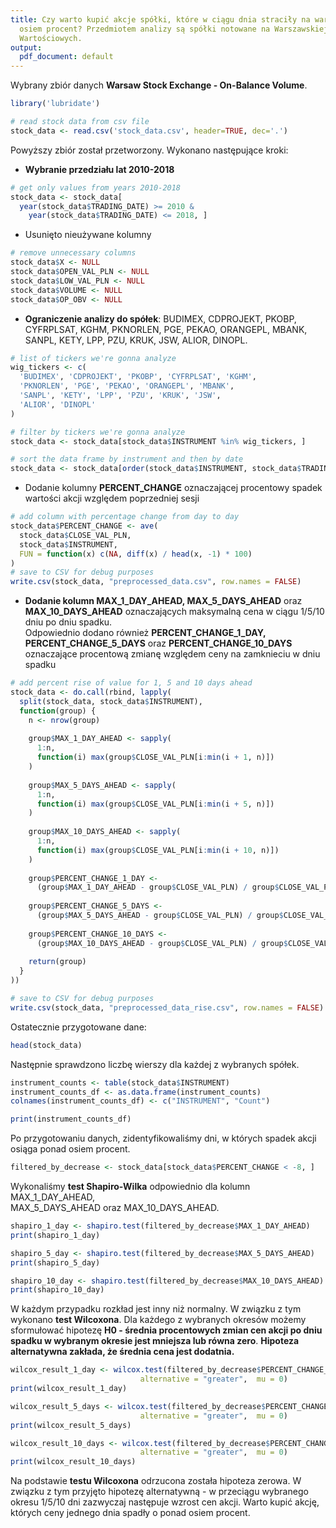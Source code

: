 ---
title: Czy warto kupić akcje spółki, które w ciągu dnia straciły na wartości ponad
  osiem procent? Przedmiotem analizy są spółki notowane na Warszawskiej Giełdzie Papierów
  Wartościowych.
output:
  pdf_document: default
---

Wybrany zbiór danych **Warsaw Stock Exchange - On-Balance Volume**.

```{r}
library('lubridate')
```

```{r}
# read stock data from csv file
stock_data <- read.csv('stock_data.csv', header=TRUE, dec='.')
```

Powyższy zbiór został przetworzony. Wykonano następujące kroki:

-   **Wybranie przedziału lat 2010-2018**

```{r}
# get only values from years 2010-2018
stock_data <- stock_data[
  year(stock_data$TRADING_DATE) >= 2010 & 
    year(stock_data$TRADING_DATE) <= 2018, ]
```

-   Usunięto nieużywane kolumny

```{r}
# remove unnecessary columns
stock_data$X <- NULL
stock_data$OPEN_VAL_PLN <- NULL
stock_data$LOW_VAL_PLN <- NULL
stock_data$VOLUME <- NULL
stock_data$OP_OBV <- NULL
```

-   **Ograniczenie analizy do spółek**: BUDIMEX, CDPROJEKT, PKOBP, CYFRPLSAT, KGHM, PKNORLEN, PGE, PEKAO, ORANGEPL, MBANK, SANPL, KETY, LPP, PZU, KRUK, JSW, ALIOR, DINOPL.

```{r}
# list of tickers we're gonna analyze
wig_tickers <- c(
  'BUDIMEX', 'CDPROJEKT', 'PKOBP', 'CYFRPLSAT', 'KGHM',
  'PKNORLEN', 'PGE', 'PEKAO', 'ORANGEPL', 'MBANK',
  'SANPL', 'KETY', 'LPP', 'PZU', 'KRUK', 'JSW',
  'ALIOR', 'DINOPL'
)

# filter by tickers we're gonna analyze
stock_data <- stock_data[stock_data$INSTRUMENT %in% wig_tickers, ]

# sort the data frame by instrument and then by date
stock_data <- stock_data[order(stock_data$INSTRUMENT, stock_data$TRADING_DATE), ]
```

-   Dodanie kolumny **PERCENT_CHANGE** oznaczającej procentowy spadek wartości akcji względem poprzedniej sesji

```{r}
# add column with percentage change from day to day
stock_data$PERCENT_CHANGE <- ave(
  stock_data$CLOSE_VAL_PLN, 
  stock_data$INSTRUMENT, 
  FUN = function(x) c(NA, diff(x) / head(x, -1) * 100)
)
# save to CSV for debug purposes
write.csv(stock_data, "preprocessed_data.csv", row.names = FALSE)
```

-   **Dodanie kolumn MAX_1_DAY_AHEAD, MAX_5_DAYS_AHEAD** oraz \
    **MAX_10_DAYS_AHEAD** oznaczających maksymalną cena w ciągu 1/5/10 dniu po dniu spadku. \
    Odpowiednio dodano również **PERCENT_CHANGE_1_DAY, \
    PERCENT_CHANGE_5_DAYS** oraz **PERCENT_CHANGE_10_DAYS** oznaczające procentową zmianę względem ceny na zamknieciu w dniu spadku

```{r}
# add percent rise of value for 1, 5 and 10 days ahead
stock_data <- do.call(rbind, lapply(
  split(stock_data, stock_data$INSTRUMENT), 
  function(group) {
    n <- nrow(group)
    
    group$MAX_1_DAY_AHEAD <- sapply(
      1:n, 
      function(i) max(group$CLOSE_VAL_PLN[i:min(i + 1, n)])
    )
    
    group$MAX_5_DAYS_AHEAD <- sapply(
      1:n, 
      function(i) max(group$CLOSE_VAL_PLN[i:min(i + 5, n)])
    )
    
    group$MAX_10_DAYS_AHEAD <- sapply(
      1:n, 
      function(i) max(group$CLOSE_VAL_PLN[i:min(i + 10, n)])
    )
    
    group$PERCENT_CHANGE_1_DAY <- 
      (group$MAX_1_DAY_AHEAD - group$CLOSE_VAL_PLN) / group$CLOSE_VAL_PLN * 100
      
    group$PERCENT_CHANGE_5_DAYS <- 
      (group$MAX_5_DAYS_AHEAD - group$CLOSE_VAL_PLN) / group$CLOSE_VAL_PLN * 100
      
    group$PERCENT_CHANGE_10_DAYS <- 
      (group$MAX_10_DAYS_AHEAD - group$CLOSE_VAL_PLN) / group$CLOSE_VAL_PLN * 100
    
    return(group)
  }
))

# save to CSV for debug purposes
write.csv(stock_data, "preprocessed_data_rise.csv", row.names = FALSE)
```

Ostatecznie przygotowane dane:

```{r}
head(stock_data)
```

Następnie sprawdzono liczbę wierszy dla każdej z wybranych spółek.

```{r}
instrument_counts <- table(stock_data$INSTRUMENT)
instrument_counts_df <- as.data.frame(instrument_counts)
colnames(instrument_counts_df) <- c("INSTRUMENT", "Count")

print(instrument_counts_df)
```

Po przygotowaniu danych, zidentyfikowaliśmy dni, w których spadek akcji osiąga ponad osiem procent.

```{r}
filtered_by_decrease <- stock_data[stock_data$PERCENT_CHANGE < -8, ]
```

Wykonaliśmy **test Shapiro-Wilka** odpowiednio dla kolumn MAX_1_DAY_AHEAD, \
MAX_5_DAYS_AHEAD oraz MAX_10_DAYS_AHEAD.

```{r}
shapiro_1_day <- shapiro.test(filtered_by_decrease$MAX_1_DAY_AHEAD)
print(shapiro_1_day)
```

```{r}
shapiro_5_day <- shapiro.test(filtered_by_decrease$MAX_5_DAYS_AHEAD)
print(shapiro_5_day)
```

```{r}
shapiro_10_day <- shapiro.test(filtered_by_decrease$MAX_10_DAYS_AHEAD)
print(shapiro_10_day)
```

W każdym przypadku rozkład jest inny niż normalny. W związku z tym wykonano **test Wilcoxona**. Dla każdego z wybranych okresów możemy sformułować hipotezę **H0 - średnia procentowych zmian cen akcji po dniu spadku w wybranym okresie jest mniejsza lub równa zero**. **Hipoteza alternatywna zakłada, że średnia cena jest dodatnia.**

```{r}
wilcox_result_1_day <- wilcox.test(filtered_by_decrease$PERCENT_CHANGE_1_DAY, 
                             alternative = "greater",  mu = 0)
print(wilcox_result_1_day)
```

```{r}
wilcox_result_5_days <- wilcox.test(filtered_by_decrease$PERCENT_CHANGE_5_DAYS, 
                             alternative = "greater",  mu = 0)
print(wilcox_result_5_days)
```

```{r}
wilcox_result_10_days <- wilcox.test(filtered_by_decrease$PERCENT_CHANGE_10_DAYS, 
                             alternative = "greater",  mu = 0)
print(wilcox_result_10_days)
```

Na podstawie **testu Wilcoxona** odrzucona została hipoteza zerowa. W związku z tym przyjęto hipotezę alternatywną - w przeciągu wybranego okresu 1/5/10 dni zazwyczaj następuje wzrost cen akcji. Warto kupić akcję, których ceny jednego dnia spadły o ponad osiem procent.
